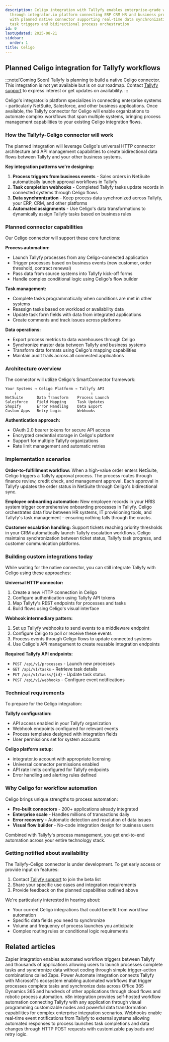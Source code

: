 ```yaml
---
description: Celigo integration with Tallyfy enables enterprise-grade workflow automation
  through integrator.io platform connecting ERP CRM HR and business process systems
  with planned native connector supporting real-time data synchronization automated
  task triggers and bidirectional process orchestration
id: 0
lastUpdated: 2025-08-21
sidebar:
  order: 1
title: Celigo
---
```



## Planned Celigo integration for Tallyfy workflows

:::note[Coming Soon]
Tallyfy is planning to build a native Celigo connector. This integration is not yet available but is on our roadmap. Contact [Tallyfy support](/products/pro/miscellaneous/support/how-can-i-contact-tallyfys-support-team/) to express interest or get updates on availability.
:::

Celigo's integrator.io platform specializes in connecting enterprise systems - particularly NetSuite, Salesforce, and other business applications. Once available, the Tallyfy connector for Celigo will enable organizations to automate complex workflows that span multiple systems, bringing process management capabilities to your existing Celigo integration flows.

### How the Tallyfy-Celigo connector will work

The planned integration will leverage Celigo's universal HTTP connector architecture and API management capabilities to create bidirectional data flows between Tallyfy and your other business systems.

**Key integration patterns we're designing:**

1. **Process triggers from business events** - Sales orders in NetSuite automatically launch approval workflows in Tallyfy
2. **Task completion webhooks** - Completed Tallyfy tasks update records in connected systems through Celigo flows
3. **Data synchronization** - Keep process data synchronized across Tallyfy, your ERP, CRM, and other platforms
4. **Automated assignments** - Use Celigo's data transformations to dynamically assign Tallyfy tasks based on business rules

### Planned connector capabilities

Our Celigo connector will support these core functions:

**Process automation:**
- Launch Tallyfy processes from any Celigo-connected application
- Trigger processes based on business events (new customer, order threshold, contract renewal)
- Pass data from source systems into Tallyfy kick-off forms
- Handle complex conditional logic using Celigo's flow builder

**Task management:**
- Complete tasks programmatically when conditions are met in other systems
- Reassign tasks based on workload or availability data
- Update task form fields with data from integrated applications
- Create comments and track issues across platforms

**Data operations:**
- Export process metrics to data warehouses through Celigo
- Synchronize master data between Tallyfy and business systems
- Transform data formats using Celigo's mapping capabilities
- Maintain audit trails across all connected applications

### Architecture overview

The connector will utilize Celigo's SmartConnector framework:

```
Your Systems → Celigo Platform → Tallyfy API
    ↓              ↓                  ↓
NetSuite      Data Transform    Process Launch
Salesforce    Field Mapping     Task Updates
Shopify       Error Handling    Data Export
Custom Apps   Retry Logic       Webhooks
```

**Authentication approach:**
- OAuth 2.0 bearer tokens for secure API access
- Encrypted credential storage in Celigo's platform
- Support for multiple Tallyfy organizations
- Rate limit management and automatic retries

### Implementation scenarios

**Order-to-fulfillment workflow:**
When a high-value order enters NetSuite, Celigo triggers a Tallyfy approval process. The process routes through finance review, credit check, and management approval. Each approval in Tallyfy updates the order status in NetSuite through Celigo's bidirectional sync.

**Employee onboarding automation:**
New employee records in your HRIS system trigger comprehensive onboarding processes in Tallyfy. Celigo orchestrates data flow between HR systems, IT provisioning tools, and Tallyfy's task management - ensuring nothing falls through the cracks.

**Customer escalation handling:**
Support tickets reaching priority thresholds in your CRM automatically launch Tallyfy escalation workflows. Celigo maintains synchronization between ticket status, Tallyfy task progress, and customer communication platforms.

### Building custom integrations today

While waiting for the native connector, you can still integrate Tallyfy with Celigo using these approaches:

**Universal HTTP connector:**
1. Create a new HTTP connection in Celigo
2. Configure authentication using Tallyfy API tokens
3. Map Tallyfy's REST endpoints for processes and tasks
4. Build flows using Celigo's visual interface

**Webhook intermediary pattern:**
1. Set up Tallyfy webhooks to send events to a middleware endpoint
2. Configure Celigo to poll or receive these events
3. Process events through Celigo flows to update connected systems
4. Use Celigo's API management to create reusable integration endpoints

**Required Tallyfy API endpoints:**
- `POST /api/v1/processes` - Launch new processes
- `GET /api/v1/tasks` - Retrieve task details
- `PUT /api/v1/tasks/{id}` - Update task status
- `POST /api/v1/webhooks` - Configure event notifications

### Technical requirements

To prepare for the Celigo integration:

**Tallyfy configuration:**
- API access enabled in your Tallyfy organization
- Webhook endpoints configured for relevant events
- Process templates designed with integration fields
- User permissions set for system accounts

**Celigo platform setup:**
- integrator.io account with appropriate licensing
- Universal connector permissions enabled
- API rate limits configured for Tallyfy endpoints
- Error handling and alerting rules defined

### Why Celigo for workflow automation

Celigo brings unique strengths to process automation:

- **Pre-built connectors** - 200+ applications already integrated
- **Enterprise scale** - Handles millions of transactions daily
- **Error recovery** - Automatic detection and resolution of data issues
- **Visual flow builder** - No-code integration design for business users

Combined with Tallyfy's process management, you get end-to-end automation across your entire technology stack.

### Getting notified about availability

The Tallyfy-Celigo connector is under development. To get early access or provide input on features:

1. Contact [Tallyfy support](/products/pro/miscellaneous/support/how-can-i-contact-tallyfys-support-team/) to join the beta list
2. Share your specific use cases and integration requirements
3. Provide feedback on the planned capabilities outlined above

We're particularly interested in hearing about:
- Your current Celigo integrations that could benefit from workflow automation
- Specific data fields you need to synchronize
- Volume and frequency of process launches you anticipate
- Complex routing rules or conditional logic requirements


<PageTree />

## Related articles
<CardGrid>
<LinkTitleCard header="<b>Middleware > Zapier</b>" href="/products/pro/integrations/middleware/zapier/" > Zapier integration enables automated workflow triggers between Tallyfy and thousands of applications allowing users to launch processes complete tasks and synchronize data without coding through simple trigger-action combinations called Zaps. </LinkTitleCard>
<LinkTitleCard header="<b>Middleware > Power Automate</b>" href="/products/pro/integrations/middleware/power-automate/" > Power Automate integration connects Tallyfy with Microsoft's ecosystem enabling automated workflows that trigger processes complete tasks and synchronize data across Office 365 Dynamics 365 and hundreds of other applications through cloud flows and robotic process automation. </LinkTitleCard>
<LinkTitleCard header="<b>Middleware > n8n</b>" href="/products/pro/integrations/middleware/n8n/" > n8n integration provides self-hosted workflow automation connecting Tallyfy with any application through visual programming customizable nodes and powerful data transformation capabilities for complex enterprise integration scenarios. </LinkTitleCard>
<LinkTitleCard header="<b>Integrations > Webhooks</b>" href="/products/pro/integrations/webhooks/" > Webhooks enable real-time event notifications from Tallyfy to external systems allowing automated responses to process launches task completions and data changes through HTTP POST requests with customizable payloads and retry logic. </LinkTitleCard>
</CardGrid>